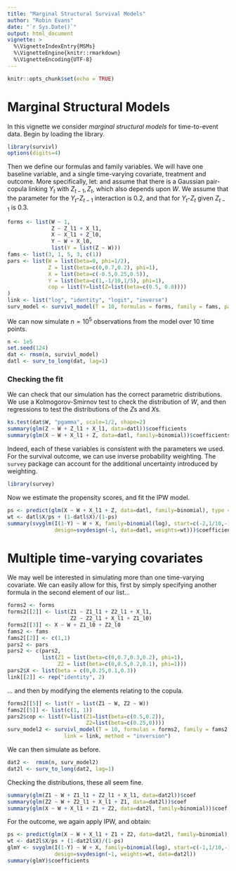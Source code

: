 ```yaml
---
title: "Marginal Structural Survival Models"
author: "Robin Evans"
date: "`r Sys.Date()`"
output: html_document
vignette: >
  %\VignetteIndexEntry{MSMs}
  %\VignetteEngine{knitr::rmarkdown}
  %\VignetteEncoding{UTF-8}
---
```


```r
knitr::opts_chunk$set(echo = TRUE)
```

# Marginal Structural Models

In this vignette we consider _marginal structural models_ for time-to-event 
data.  Begin by loading the library.
```r
library(survivl)
options(digits=4)
```

Then we define our formulas and family variables.  We will have one baseline
variable, and a single time-varying covariate, treatment and outcome.  More 
specifically, let:
\begin{align*}
W &\sim \operatorname{Gamma}(1/2, \, 2)  \\
Z_t \mid \overline{Z}_{t-1}, \overline{X}_{t-1} &\sim N(0.7 Z_{t-1} + 0.2 X_{t-1}, \, 1)\\
X_t \mid \overline{Z}_{t}, \overline{X}_{t-1} &\sim \operatorname{Bernoulli}(\operatorname{expit}(0.5 X_{t-1} + 0.25 Z_t))\\ 
P(Y_t = 1 \mid do(\overline{X}_{t}), W) &= \exp\{ - X_t + W/10\},
\end{align*}
and assume that there is a Gaussian pair-copula linking $Y_t$ with $Z_{t-1},Z_t$,
which also depends upon $W$.  We assume that the parameter for the $Y_t$-$Z_{t-1}$
interaction is 0.2, and that for $Y_t$-$Z_{t}$ given $Z_{t-1}$ is 0.3.

```r
forms <- list(W ~ 1,
              Z ~ Z_l1 + X_l1,
              X ~ X_l1 + Z_l0,
              Y ~ W + X_l0,
              list(Y = list(Z ~ W)))
fams <- list(3, 1, 5, 3, c(1))
pars <- list(W = list(beta=0, phi=1/2),
             Z = list(beta=c(0,0.7,0.2), phi=1),
             X = list(beta=c(-0.5,0.25,0.5)), 
             Y = list(beta=c(1,-1/10,1/5), phi=1),
             cop = list(Y=list(Z=list(beta=c(0.5, 0.0))))
)
link <- list("log", "identity", "logit", "inverse")
surv_model <- survivl_model(T = 10, formulas = forms, family = fams, pars = pars, link=link)
```
We can now simulate $n=10^5$ observations from the model over 10 time points.
```r
n <- 1e5
set.seed(124)
dat <- rmsm(n, survivl_model)
datl <- surv_to_long(dat, lag=1)
```
### Checking the fit

We can check that our simulation has the correct parametric distributions.  We
use a Kolmogorov-Smirnov test to check the distribution of $W$, and then 
regressions to test the distributions of the $Z$s and $X$s.

```r
ks.test(dat$W, "pgamma", scale=1/2, shape=2)
summary(glm(Z ~ W + Z_l1 + X_l1, data=datl))$coefficients
summary(glm(X ~ W + X_l1 + Z, data=datl, family=binomial))$coefficients
```
Indeed, each of these variables is consistent with the parameters we used.  For
the survival outcome, we can use inverse probability weighting.  The `survey` 
package can account for the additional uncertainty introduced by weighting.
```r
library(survey)
```
Now we estimate the propensity scores, and fit the IPW model.
```r
ps <- predict(glm(X ~ W + X_l1 + Z, data=datl, family=binomial), type = "response")
wt <- datl$X/ps + (1-datl$X)/(1-ps)
summary(svyglm(I(1-Y) ~ W + X, family=binomial(log), start=c(-2,1/10,-1/5), 
               design=svydesign(~1, data=datl, weights=wt)))$coefficients
```

# Multiple time-varying covariates

We may well be interested in simulating more than one time-varying covariate. We
can easily allow for this, first by simply specifying another formula in the 
second element of our list...

```r
forms2 <- forms
forms2[[2]] <- list(Z1 ~ Z1_l1 + Z2_l1 + X_l1, 
                    Z2 ~ Z2_l1 + X_l1 + Z1_l0)
forms2[[3]] <- X ~ W + Z1_l0 + Z2_l0
fams2 <- fams
fams2[[2]] <- c(1,1)
pars2 <- pars
pars2 <- c(pars2,
           list(Z1 = list(beta=c(0,0.7,0.3,0.2), phi=1),
                Z2 = list(beta=c(0,0.5,0.2,0.1), phi=1)))
pars2$X <- list(beta = c(0,0.25,0.1,0.3))
link[[2]] <- rep("identity", 2)
```
... and then by modifying the elements relating to the copula.
```r
forms2[[5]] <- list(Y = list(Z1 ~ W, Z2 ~ W))
fams2[[5]] <- list(c(1, 1))
pars2$cop <- list(Y=list(Z1=list(beta=c(0.5,0.2)),
                         Z2=list(beta=c(0.25,0))))
surv_model2 <- survivl_model(T = 10, formulas = forms2, family = fams2, pars = pars2, 
                  link = link, method = "inversion")
```
We can then simulate as before.
```r
dat2 <-  rmsm(n, surv_model2)
dat2l <- surv_to_long(dat2, lag=1)
```

Checking the distributions, these all seem fine.
```r
summary(glm(Z1 ~ W + Z1_l1 + Z2_l1 + X_l1, data=dat2l))$coef
summary(glm(Z2 ~ W + Z2_l1 + X_l1 + Z1, data=dat2l))$coef
summary(glm(X ~ W + X_l1 + Z1 + Z2, data=dat2l, family=binomial))$coef
```

For the outcome, we again apply IPW, and obtain:
```r
ps <- predict(glm(X ~ W + X_l1 + Z1 + Z2, data=dat2l, family=binomial), type="response")
wt <- dat2l$X/ps + (1-dat2l$X)/(1-ps)
glmY <- svyglm(I(1-Y) ~ W + X, family=binomial(log), start=c(-1,1/10,-1/5), 
               design=svydesign(~1, weights=wt, data=dat2l))
summary(glmY)$coefficients
```


